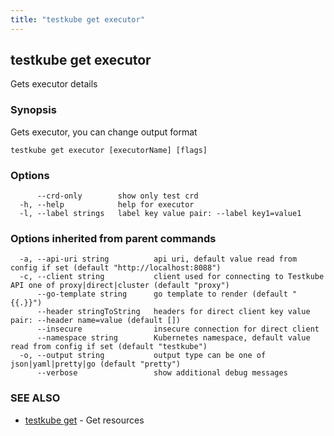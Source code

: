 ```yaml
---
title: "testkube get executor"
---
```



<LegacyWarning />

## testkube get executor

Gets executor details

### Synopsis

Gets executor, you can change output format

```
testkube get executor [executorName] [flags]
```

### Options

```
      --crd-only        show only test crd 
  -h, --help            help for executor
  -l, --label strings   label key value pair: --label key1=value1
```

### Options inherited from parent commands

```
  -a, --api-uri string          api uri, default value read from config if set (default "http://localhost:8088")
  -c, --client string           client used for connecting to Testkube API one of proxy|direct|cluster (default "proxy")
      --go-template string      go template to render (default "{{.}}")
      --header stringToString   headers for direct client key value pair: --header name=value (default [])
      --insecure                insecure connection for direct client
      --namespace string        Kubernetes namespace, default value read from config if set (default "testkube")
  -o, --output string           output type can be one of json|yaml|pretty|go (default "pretty")
      --verbose                 show additional debug messages
```

### SEE ALSO

* [testkube get](testkube-get.mdx)	 - Get resources

